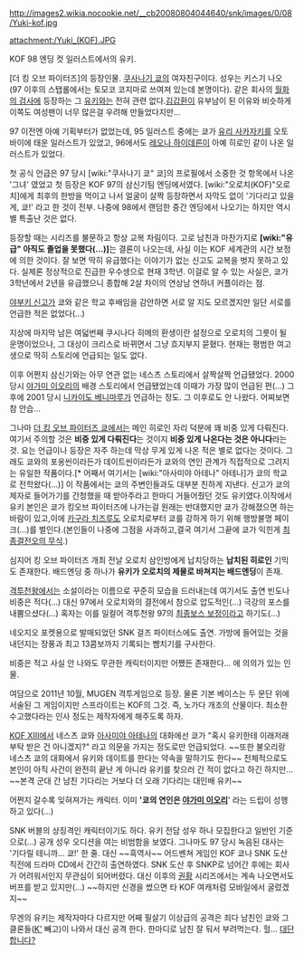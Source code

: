http://images2.wikia.nocookie.net/__cb20080804044640/snk/images/0/08/Yuki-kof.jpg

attachment:/Yuki_(KOF).JPG

KOF 98 엔딩 컷 일러스트에서의 유키.

[더 킹 오브 파이터즈]의 등장인물. [[쿠사나기 쿄]]의 여자친구이다. 성우는 키스기 나오(97 이후의 스탭롤에서는 토모코 코지마로 쓰여져 있는데 본명이다). 같은 회사의 [[월화의 검사]]에 등장하는 그 [[유키]]와는 전혀 관련 없다.[[김갑환]]이 유부남이 된 이유와 비슷하게 이쪽도 여성팬이 너무 많은걸 우려해 만들었다지만...

97 이전엔 아예 기획부터가 없었는데, 95 일러스트 중에는 쿄가 [[유리 사카자키]]를 오토바이에 태운 일러스트가 있었고, 96에서도 [[레오나 하이데른]]이 아예 히로인 같이 나온 일러스트가 있었다.

첫 공식 언급은 97 당시 [wiki:"쿠사나기 쿄" 쿄]의 프로필에서 소중한 것 항목에서 나온 '그녀' 였었고 첫 등장은 KOF 97의 삼신기팀 엔딩에서였다. [wiki:"오로치(KOF)"오로치]에게 최후의 한방을 먹이고 나서 얼굴이 살짝 등장하면서 자막도 없이 '기다리고 있을게, 쿄!' 라고 한 것이 전부. 나중에 98에서 랜덤한 중간 엔딩에서 나오기는 하지만 역시 별 특출난 것은 없다. 

등장할 때는 시리즈를 불문하고 항상 교복 차림이다. 고로 남친과 마찬가지로 '''[wiki:"유급" 아직도 졸업을 못했다(...)]'''는 결론이 나오는데, 사실 이는 KOF 세계관의 시간 보정에 의한 것이다. 잘 보면 딱히 유급했다는 이야기가 없는 신고도 교복을 벗지 못하고 있다. 실제론 정상적으로 진급한 우수생으로 현재 3학년. 이걸로 알 수 있는 사실은, 쿄가 3학년에서 2년을 유급했으니 종합해 2살 차이의 연상남 연하녀 커플이라는 점.

[[야부키 신고]]가 쿄와 같은 학교 후배임을 감안하면 서로 알 지도 모르겠지만 일단 서로를 언급한 적은 없었다(...)

지상에 마지막 남은 여덟번째 쿠시나다 히메의 환생이란 설정으로 오로치의 그릇이 될 운명이었으나, 그 대상이 크리스로 바뀌면서 그냥 흐지부지 묻혔다. 현재는 평범한 여고생으로 딱히 스토리에 언급되는 일도 없다.

이후 어쩐지 삼신기와는 아무 연관 없는 네스츠 스토리에서 살짝살짝 언급됐었다. 2000 당시 [[야가미 이오리]]의 배경 스토리에서 언급됐었는데 이때가 가장 많이 언급된 편(...) 그 후에 2001 당시 [[니카이도 베니마루]]가 언급하는 정도. 그 이후로도 안 나왔다. 어찌보면 참 안습...

그나마 [[더 킹 오브 파이터즈 쿄]]에서는 메인 히로인 자리 덕분에 꽤 비중 있게 다뤄진다. 여기서 주의할 것은 '''비중 있게 다뤄진다'''는 것이지 '''비중 있게 나온다는 것은 아니다'''라는 것. 요는 언급이나 등장은 자주 하는데 막상 무게 있게 나온 적은 별로 없다는 것이다. 그래도 쿄와의 포옹씬이라든가 데이트씬이라든가 쿄와의 연인 관계가 직접적으로 그려지는 유일한 작품이다.[* 어째서 여기서는 [wiki:"아사미야 아테나" 아테나]가 쿄의 학교로 전학왔다(...)] 이 작품에서는 쿄의 주변인들과도 대부분 친하게 지낸다. 신고가 쿄의 제자로 들어가기를 간청했을 때 받아주라고 한마디 거들어줬던 것도 유키였다.이작에서 유키 본인은 쿄가 킹오브 파이터즈에 나가는걸 원래는 반대했지만 쿄가 강해졌으면 하는 바람이 있고,이에 [[카구라 치즈루]]도 오로치로부터 쿄를 강하게 하기 위해 행방불명 페이크(...)를 벌인다.(본인들이 나중에 그점을 사과하고,결국 여기서 그끝에 쿄가 익힌게 [[최종결전오의 무식]].)

심지어 킹 오브 파이터즈 개최 전날 오로치 삼인방에게 납치당하는 '''납치된 히로인''' 기믹도 존재한다. 배드엔딩 중 하나가 '''유키가 오로치의 제물로 바쳐지는 배드엔딩'''이 존재.

[[격투천왕]]에서는 소설이라는 이름으로 꾸준히 모습을 드러내는데 여기서도 출연 빈도나 비중은 적다(...) 대신 97에서 오로치와의 결전에서 참으로 압도적인(...) 극강의 포스를 내뿜으셨다(...) 혹자는 이를 일컬어 격투천왕 97의 [[최종보스 보정]]이라고 하기도(...)

네오지오 포켓용으로 발매되었던 SNK 걸즈 파이터스에도 출연. 가방에 들어있는 것을 내던지는 장풍과 최고 13콤보까지 기록되는 뺨치기를 구사한다.

비중은 적고 사실 안 나와도 무관한 캐릭터이지만 어쨌든 존재한다... 에 의의가 있는 인물.

여담으로 2011년 10월, MUGEN 격투게임으로 등장. 물론 기본 베이스는 두 문단 위에 서술된 그 게임이지만 스프라이트는 KOF의 그것. 즉, 노가다 개조의 산물이다. 최소한 수고했다라는 인사 정도는 제작자에게 해주도록 하자.

[[KOF XIII]]에서 네스츠 쿄와 [[아사미야 아테나]]의 대화에선 쿄가 "혹시 유키한테 이래저래 부탁 받은 건 아니겠지?" 라고 의문을 가지는 정도로만 언급되었다. ~~또한 불오리랑 네스츠 쿄의 대화에서 유키와 데이트를 한다는 약속을 말하기도 한다~~ 전체적으로도 본인이 아직 사건이 완전히 끝난 게 아니라 유키를 찾으러 간 적이 없다고 하긴 하지만... ~~본격 군대 간 남친 기다리는 거보다 더 오래 기다리는 대인배 유키~~

어쩐지 갈수록 잊혀져가는 캐릭터. 이미 ''''쿄의 연인은 [[야가미 이오리]]'''' 라는 드립이 성행하고 있다(...)

SNK 버블의 상징격인 캐릭터이기도 하다. 유키 전담 성우 하나 모집한다고 일반인 기준으로(...) 공개 성우 오디션을 여는 비범함을 보였다. 그나마도 97 당시 녹음된 대사는 '기다릴 테니까... 쿄!' 한 줄. 대신 ~~흑역사~~ 어드벤쳐 게임인 KOF 쿄나 SNK 도산 직전에 드라마 CD에서 간간히 출연하였다. SNK 도산 후 SNKP로 넘어간 후에는 회사가 어려워서인지 무관심이 되어버렸다. 대신 이후의 [[권황]] 시리즈에서는 계속 나오면서도 버프를 받고 있지만(...) ~~하지만 신경을 썼으면 타 KOF 여캐처럼 모바일에서 굴렀겠지~~

무겐의 유키는 제작자마다 다르지만 어째 필살기 이상급의 공격은 죄다 남친인 쿄와 그 클론들([[K']] 빼고)이 나와서 대신 공격 한다. 한마디로 남친 잘 둬서 부려먹는다. 헐... [http://m.blog.naver.com/dltjdgml3/60149502699 대단합니다?]
